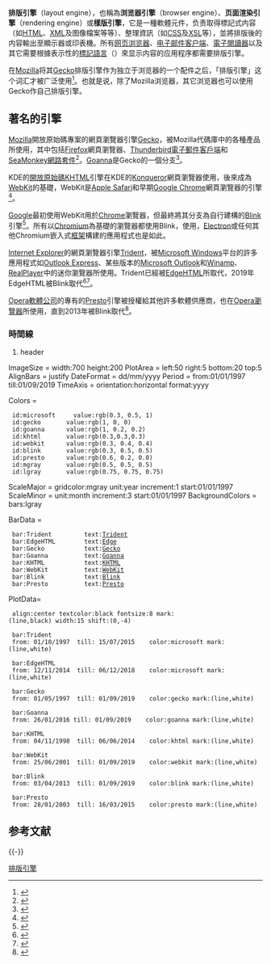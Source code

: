 {{Distinguish|JavaScript引擎}}
{{NoteTA
|G1=IT
}}
{{HTML}}

'''排版引擎'''（layout engine），也稱為'''浏览器引擎'''（browser engine）、'''页面渲染引擎'''（rendering engine）或'''樣版引擎'''，它是一種軟體元件，负责取得標記式内容（如[[HTML|HTML]]、[[XML|XML]]及图像檔案等等）、整理資訊（如[[CSS|CSS]]及[[XSL|XSL]]等），並將排版後的内容輸出至顯示器或印表機。所有[[网页浏览器|网页浏览器]]、[[电子邮件客户端|电子邮件客户端]]、[[電子閱讀器|電子閱讀器]]以及其它需要根據表示性的[[標記語言|標記語言]]（{{lang|en|Presentational markup}}）來显示内容的应用程序都需要排版引擎。

在[[Mozilla|Mozilla]]将其[[Gecko|Gecko]]排版引擎作为独立于浏览器的一个配件之后，「排版引擎」这个词汇才被广泛使用<ref>{{cite web|url=http://www.mozilla.org/newlayout/gecko.html |title=nglayout project: identity crisis |publisher=Mozilla.org |date= |accessdate=2012-10-31 |deadurl=yes |archiveurl=https://web.archive.org/web/20110629154746/http://www.mozilla.org/newlayout/gecko.html |archivedate=2011-06-29 }}</ref>。也就是说，除了Mozilla浏览器，其它浏览器也可以使用Gecko作自己排版引擎。

==著名的引擎==
[[Mozilla|Mozilla]]開放原始碼專案的網頁瀏覽器引擎[[Gecko|Gecko]]，被Mozilla代碼庫中的各種產品所使用，其中包括[[Firefox|Firefox]]網頁瀏覽器、[[Thunderbird|Thunderbird]][[電子郵件客戶端|電子郵件客戶端]]和[[SeaMonkey|SeaMonkey]][[網路套件|網路套件]]<ref name="Gecko">{{cite web|url=https://developer.mozilla.org/docs/Mozilla/Gecko|title=Gecko|publisher=Mozilla|accessdate=2018-04-21}}{{Dead link}}</ref>。[[Goanna|Goanna]]是Gecko的一個分支<ref name="Goanna">{{cite web|url=https://forum.palemoon.org/viewtopic.php?f=1&t=8607|title=Introducing Goanna|publisher=M.C. Straver|date=2015-06-22|accessdate=2018-04-21|archive-date=2020-11-11|archive-url=https://web.archive.org/web/20201111165620/https://forum.palemoon.org/viewtopic.php?f=1&t=8607|dead-url=no}}</ref>。

KDE的[[開放原始碼|開放原始碼]][[KHTML|KHTML]]引擎在KDE的[[Konqueror|Konqueror]]網頁瀏覽器使用，後來成為[[WebKit|WebKit]]的基礎，WebKit是[[Apple_Safari|Apple Safari]]和早期[[Google_Chrome|Google Chrome]]網頁瀏覽器的引擎<ref>{{cite web|url=http://news.cnet.com/2100-1023-980492.html |archiveurl=https://web.archive.org/web/20121025015655/http://news.cnet.com/2100-1023-980492.html |title=Apple snub stings Mozilla |author=Paul Festa |publisher=[[CNET_Networks|CNET Networks]] |date=2003-01-14 |archivedate=2012-10-25 |accessdate=2017-02-16}}</ref>。

[[Google|Google]]最初使用WebKit用於[[Google_Chrome|Chrome]]瀏覽器，但最終將其分支為自行建構的[[Blink|Blink]]引擎<ref>{{cite web |first=Peter |last=Bright |title=Google going its own way, forking WebKit rendering engine |url=https://arstechnica.com/information-technology/2013/04/google-going-its-own-way-forking-webkit-rendering-engine/ |website=[[Ars_Technica|Ars Technica]] |publisher=Conde Nast |date=April 3, 2013 |accessdate=March 9, 2017 |archive-date=2020-12-21 |archive-url=https://web.archive.org/web/20201221222631/https://arstechnica.com/information-technology/2013/04/google-going-its-own-way-forking-webkit-rendering-engine/ |dead-url=no }}</ref>。所有以[[Chromium|Chromium]]為基礎的瀏覽器都使用Blink，使用{{link-en|Chromium嵌入式框架|Chromium Embedded Framework|CEF}}，[[Electron|Electron]]或任何其他Chromium嵌入式[[框架|框架]]構建的應用程式也是如此。

[[Internet_Explorer|Internet Explorer]]的網頁瀏覽器引擎[[Trident_(排版引擎)|Trident]]，被[[Microsoft_Windows|Microsoft Windows]]平台的許多應用程式如[[Outlook_Express|Outlook Express]]、某些版本的[[Microsoft_Outlook|Microsoft Outlook]]和[[Winamp|Winamp]]、[[RealPlayer|RealPlayer]]中的迷你瀏覽器所使用。Trident已經被[[EdgeHTML|EdgeHTML]]所取代，2019年EdgeHTML被Blink取代<ref>{{citation |url=https://blogs.windows.com/windowsexperience/2018/12/06/microsoft-edge-making-the-web-better-through-more-open-source-collaboration |title=Microsoft Edge: Making the web better through more open source collaboration |publisher=Microsoft |first=Joe |last=Belfiore |date=2018-12-06 |accessdate=2019-11-16 |archive-date=2021-04-13 |archive-url=https://web.archive.org/web/20210413205518/https://blogs.windows.com/windowsexperience/2018/12/06/microsoft-edge-making-the-web-better-through-more-open-source-collaboration/ |dead-url=no }}</ref><ref>{{cite web |url=https://github.com/MicrosoftEdge/MSEdge/blob/7d69268e85e198cee1c2b452d888ac5b9e5995ca/README.md |title=Microsoft Edge and Chromium Open Source: Our Intent |date=6 December 2018 |publisher=Microsoft Edge Team |accessdate=8 December 2018 |archive-date=2020-04-08 |archive-url=https://web.archive.org/web/20200408194822/https://github.com/MicrosoftEdge/MSEdge/blob/7d69268e85e198cee1c2b452d888ac5b9e5995ca/README.md |dead-url=no }}</ref>。

[[Opera軟體公司|Opera軟體公司]]的專有的[[Presto|Presto]]引擎被授權給其他許多軟體供應商，也在[[Opera瀏覽器|Opera瀏覽器]]所使用，直到2013年被Blink取代<ref>{{cite web|url=https://thenextweb.com/insider/2013/04/04/opera-confirms-it-will-follow-google-and-ditch-webkit-for-blink-as-part-of-its-commitment-to-chromium/|title=Opera confirms it will follow Google and ditch WebKit for Blink, as part of its commitment to Chromium|publisher=thenextweb|date=2013-04-04|5=|access-date=2019-11-16|archive-date=2021-03-09|archive-url=https://web.archive.org/web/20210309161639/https://thenextweb.com/insider/2013/04/04/opera-confirms-it-will-follow-google-and-ditch-webkit-for-blink-as-part-of-its-commitment-to-chromium/|dead-url=no}}</ref>。

===時間線===
<timeline>
# header
ImageSize = width:700 height:200
PlotArea  = left:50 right:5 bottom:20 top:5
AlignBars = justify
DateFormat = dd/mm/yyyy
Period     = from:01/01/1997  till:01/09/2019
TimeAxis   = orientation:horizontal   format:yyyy

Colors =
  id:microsoft     value:rgb(0.3, 0.5, 1)
  id:gecko       value:rgb(1, 0, 0)
  id:goanna      value:rgb(1, 0.2, 0.2)
  id:khtml       value:rgb(0.3,0.3,0.3)
  id:webkit      value:rgb(0.3, 0.4, 0.4)
  id:blink       value:rgb(0.3, 0.5, 0.5)
  id:presto      value:rgb(0.6, 0.2, 0.0)
  id:mgray       value:rgb(0.5, 0.5, 0.5)
  id:lgray       value:rgb(0.75, 0.75, 0.75)

ScaleMajor = gridcolor:mgray unit:year  increment:1   start:01/01/1997
ScaleMinor = unit:month increment:3   start:01/01/1997
BackgroundColors = bars:lgray

BarData =
  bar:Trident         text:[[Trident_(layout_engine)|Trident]]
  bar:EdgeHTML        text:[[EdgeHTML|Edge]]
  bar:Gecko           text:[[Gecko_(software)|Gecko]]
  bar:Goanna          text:[[Goanna_(software)|Goanna]]
  bar:KHTML           text:[[KHTML|KHTML]]
  bar:WebKit          text:[[WebKit|WebKit]]
  bar:Blink           text:[[Blink_(web_engine)|Blink]]
  bar:Presto          text:[[Presto_(layout_engine)|Presto]]

PlotData=
  align:center textcolor:black fontsize:8 mark:(line,black) width:15 shift:(0,-4)

  bar:Trident
  from: 01/10/1997  till: 15/07/2015    color:microsoft mark:(line,white)

  bar:EdgeHTML
  from: 12/11/2014  till: 06/12/2018    color:microsoft mark:(line,white)

  bar:Gecko
  from: 01/05/1997  till: 01/09/2019    color:gecko mark:(line,white)

  bar:Goanna
  from: 26/01/2016 till: 01/09/2019    color:goanna mark:(line,white) 

  bar:KHTML
  from: 04/11/1998  till: 06/06/2014    color:khtml mark:(line,white)

  bar:WebKit
  from: 25/06/2001  till: 01/09/2019    color:webkit mark:(line,white)

  bar:Blink
  from: 03/04/2013  till: 01/09/2019    color:blink mark:(line,white) 

  bar:Presto
  from: 28/01/2003  till: 16/03/2015    color:presto mark:(line,white)

</timeline>

== 参考文献 ==
{{Reflist}}

{{-}}
{{Layout engines}}

[[Category:排版引擎|]]